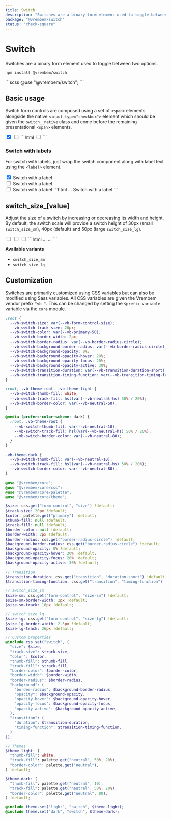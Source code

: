 ```yaml
---
title: Switch
description: "Switches are a binary form element used to toggle between two options."
package: "@vrembem/switch"
status: "check-square"
---
```



# Switch

Switches are a binary form element used to toggle between two options.

```sh
npm install @vrembem/switch
```

<CodeExample lang="scss">
  ```scss
  @use "@vrembem/switch";
  ```
</CodeExample>

## Basic usage

Switch form controls are composed using a set of `<span>` elements alongside the native `<input type="checkbox">` element which should be given the `switch__native` class and come before the remaining presentational `<span>` elements.

<CodeExample>
  <Fragment slot="output">
    <span class="switch">
      <input type="checkbox" class="switch__native" checked />
      <span class="switch__background">
        <span class="switch__track">
          <span class="switch__thumb"></span>
        </span>
      </span>
    </span>
    <span class="switch">
      <input type="checkbox" class="switch__native" />
      <span class="switch__background">
        <span class="switch__track">
          <span class="switch__thumb"></span>
        </span>
      </span>
    </span>
  </Fragment>
  ```html
  <span class="switch">
    <input type="checkbox" class="switch__native">
    <span class="switch__background">
      <span class="switch__track">
        <span class="switch__thumb"></span>
      </span>
    </span>
  </span>
  ```
</CodeExample>

### Switch with labels

For switch with labels, just wrap the switch component along with label text using the `<label>` element.

<CodeExample>
  <Fragment slot="output">
    <label class="display-inline-flex flex-align-center flex-gap-xs">
      <span class="switch">
        <input type="checkbox" class="switch__native" checked />
        <span class="switch__background">
          <span class="switch__track">
            <span class="switch__thumb"></span>
          </span>
        </span>
      </span>
      <span>Switch with a label</span>
    </label>
    <br />
    <label class="display-inline-flex flex-align-center flex-gap-xs">
      <span class="switch">
        <input type="checkbox" class="switch__native" />
        <span class="switch__background">
          <span class="switch__track">
            <span class="switch__thumb"></span>
          </span>
        </span>
      </span>
      <span>Switch with a label</span>
    </label>
    <br />
    <label class="display-inline-flex flex-align-center flex-gap-xs">
      <span class="switch">
        <input type="checkbox" class="switch__native" />
        <span class="switch__background">
          <span class="switch__track">
            <span class="switch__thumb"></span>
          </span>
        </span>
      </span>
      <span>Switch with a label</span>
    </label>
  </Fragment>
  ```html
  <label>
    <span class="switch">
      ...
    </span>
    <span>Switch with a label</span>
  </label>
  ```
</CodeExample>

## switch_size_[value]

Adjust the size of a switch by increasing or decreasing its width and height. By default, the switch scale will provide a switch height of 30px (small `switch_size_sm`), 40px (default) and 50px (large `switch_size_lg`).

<CodeExample>
  <Fragment slot="output">
    <span class="switch switch_size_sm">
      <input type="checkbox" class="switch__native" />
      <span class="switch__background">
        <span class="switch__track">
          <span class="switch__thumb"></span>
        </span>
      </span>
    </span>
    <span class="switch">
      <input type="checkbox" class="switch__native" />
      <span class="switch__background">
        <span class="switch__track">
          <span class="switch__thumb"></span>
        </span>
      </span>
    </span>
    <span class="switch switch_size_lg">
      <input type="checkbox" class="switch__native" />
      <span class="switch__background">
        <span class="switch__track">
          <span class="switch__thumb"></span>
        </span>
      </span>
    </span>
  </Fragment>
  ```html
  <span class="switch switch_size_sm">
    ...
  </span>

  <span class="switch switch_size_lg">
    ...
  </span>
  ```
</CodeExample>

**Available variants**

- `switch_size_sm`
- `switch_size_lg`

## Customization

Switches are primarily customized using CSS variables but can also be modified using Sass variables. All CSS variables are given the Vrembem vendor prefix `"vb-"`. This can be changed by setting the `$prefix-variable` variable via the `core` module.

<DocBlock name="CSS Variables" src="switch/src/_root.scss">

```scss
:root {
  --vb-switch-size: var(--vb-form-control-size);
  --vb-switch-track-size: 20px;
  --vb-switch-color: var(--vb-primary-50);
  --vb-switch-border-width: 2px;
  --vb-switch-border-radius: var(--vb-border-radius-circle);
  --vb-switch-background-border-radius: var(--vb-border-radius-circle);
  --vb-switch-background-opacity: 0%;
  --vb-switch-background-opacity-hover: 20%;
  --vb-switch-background-opacity-focus: 20%;
  --vb-switch-background-opacity-active: 30%;
  --vb-switch-transition-duration: var(--vb-transition-duration-short);
  --vb-switch-transition-timing-function: var(--vb-transition-timing-function);
}

:root, .vb-theme-root, .vb-theme-light {
  --vb-switch-thumb-fill: white;
  --vb-switch-track-fill: hsl(var(--vb-neutral-hs) 50% / 20%);
  --vb-switch-border-color: var(--vb-neutral-50);
}

@media (prefers-color-scheme: dark) {
  :root, .vb-theme-root {
    --vb-switch-thumb-fill: var(--vb-neutral-10);
    --vb-switch-track-fill: hsl(var(--vb-neutral-hs) 50% / 20%);
    --vb-switch-border-color: var(--vb-neutral-80);
  }
}

.vb-theme-dark {
  --vb-switch-thumb-fill: var(--vb-neutral-10);
  --vb-switch-track-fill: hsl(var(--vb-neutral-hs) 50% / 20%);
  --vb-switch-border-color: var(--vb-neutral-80);
}
```
</DocBlock>

<DocBlock name="SCSS Variables" src="switch/src/_variables.scss">

```scss
@use "@vrembem/core";
@use "@vrembem/core/css";
@use "@vrembem/core/palette";
@use "@vrembem/core/theme";

$size: css.get("form-control", "size") !default;
$track-size: 20px !default;
$color: palette.get("primary") !default;
$thumb-fill: null !default;
$track-fill: null !default;
$border-color: null !default;
$border-width: 2px !default;
$border-radius: css.get("border-radius-circle") !default;
$background-border-radius: css.get("border-radius-circle") !default;
$background-opacity: 0% !default;
$background-opacity-hover: 20% !default;
$background-opacity-focus: 20% !default;
$background-opacity-active: 30% !default;

// Transition
$transition-duration: css.get("transition", "duration-short") !default;
$transition-timing-function: css.get("transition", "timing-function") !default;

// switch_size_sm
$size-sm: css.get("form-control", "size-sm") !default;
$size-sm-border-width: 2px !default;
$size-sm-track: 16px !default;

// switch_size_lg
$size-lg: css.get("form-control", "size-lg") !default;
$size-lg-border-width: 2.5px !default;
$size-lg-track: 26px !default;

// Custom properties
@include css.set("switch", (
  "size": $size,
  "track-size": $track-size,
  "color": $color,
  "thumb-fill": $thumb-fill,
  "track-fill": $track-fill,
  "border-color": $border-color,
  "border-width": $border-width,
  "border-radius": $border-radius,
  "background": (
    "border-radius": $background-border-radius,
    "opacity": $background-opacity,
    "opacity-hover": $background-opacity-hover,
    "opacity-focus": $background-opacity-focus,
    "opacity-active": $background-opacity-active,
  ),
  "transition": (
    "duration": $transition-duration,
    "timing-function": $transition-timing-function,
  )
));

// Themes
$theme-light: (
  "thumb-fill": white,
  "track-fill": palette.get("neutral", 50%, 20%),
  "border-color": palette.get("neutral"),
) !default;

$theme-dark: (
  "thumb-fill": palette.get("neutral", 10),
  "track-fill": palette.get("neutral", 50%, 20%),
  "border-color": palette.get("neutral", 80),
) !default;

@include theme.set("light", "switch", $theme-light);
@include theme.set("dark", "switch", $theme-dark);
```
</DocBlock>
